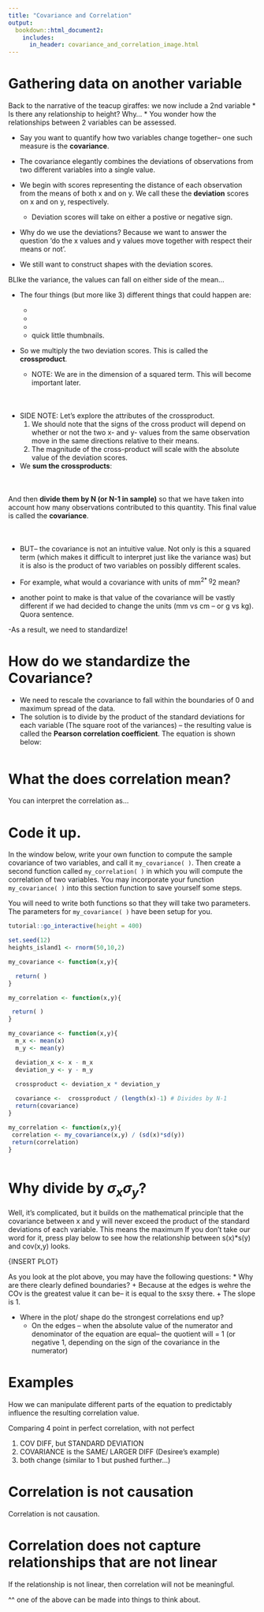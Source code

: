 ```yaml
---
title: "Covariance and Correlation"
output:
  bookdown::html_document2:
    includes:
      in_header: covariance_and_correlation_image.html
---
```


# Gathering data on another variable
Back to the narrative of the teacup giraffes: we now include a 2nd variable
* Is there any relationship to height? Why...
* You wonder how the relationships between 2 variables can be assessed. 

* Say you want to quantify how two variables change together-- one such measure is the **covariance**. 

- The covariance elegantly combines the deviations of observations from two different variables into a single value. 

- We begin with scores representing the distance of each observation from the means of both x and on y. We call these the **deviation** scores on x and on y, respectively. 
  - Deviation scores will take on either a postive or negative sign. 

- Why do we use the deviations? Because we want to answer the question 'do the x values and y values move together with respect their means or not'. 

- We still want to construct shapes with the deviation scores. 

BLIke the variance, the values can fall on either side of the mean... 

- The four things (but more like 3) different things that could happen are:

  - 
  - 
  -
  - quick little thumbnails.

- So we multiply the two deviation scores. This is called the **crossproduct**. 
  + NOTE: We are in the dimension of a squared term. This will become important later. 

<div style="margin-bottom:50px">
</div>
\begin{equation}
 (\#eq:equation1)
 \Large (x_i - \mu_{x})(y_i - \mu_{y})
 \end{equation}
<div style="margin-bottom:50px">
</div>

- SIDE NOTE: 
Let's explore the attributes of the crossproduct. 
  (1) We should note that the signs of the cross product will depend on whether or not the two x- and y- values from the same observation move in the same directions relative to their means. 
  (2)  The magnitude of the cross-product will scale with the absolute value of the deviation scores.
  
- We **sum the crossproducts**: 

<div style="margin-bottom:50px">
</div>
\begin{equation}
 (\#eq:equation2)
 \Large \sum_{i=1}^n (x_i - \mu_x)(y_i - \mu_y)
 \end{equation}
<div style="margin-bottom:50px">
</div>

And then **divide them by N (or N-1 in sample)**  so that we have taken into account how many observations contributed to this quantity. This final value is called the **covariance**. 


<div style="margin-bottom:50px">
</div>
\begin{equation}
 (\#eq:equation3)
 \Large cov = {\frac{1}{N}\sum_{i=1}^n (x_i - \mu_x)(y_i - \mu_y)}
 \end{equation}
<div style="margin-bottom:50px">
</div>


- BUT-- the covariance is not an intuitive value. 
Not only is this a squared term (which makes it difficult to interpret just like the variance was) but it is also is the product of two variables on possibly different scales.

- For example, what would a covariance with units of mm^2* g^2 mean?

- another point to make is that value of the covariance will be vastly different if we had decided to change the units (mm vs cm -- or g vs kg). Quora sentence. 

-As a result, we need to standardize!

# How do we standardize the Covariance?

- We need to rescale the covariance to fall within the boundaries of 0 and maximum spread of the data. 
- The solution is to divide by the product of the standard deviations for each variable (The square root of the variances) -- the resulting value is called the **Pearson correlation coefficient**. The equation is shown below:

<div style="margin-bottom:50px">
</div>
\begin{equation}
 (\#eq:equation1)
 \Large \frac{ \frac{1}{N} \sum_{i=1}^n (x_i - \mu_x)(y_i - \mu_y)}{\sigma_x \sigma_y}
 \end{equation}
<div style="margin-bottom:50px">
</div>

# What the does correlation mean?
You can interpret the correlation as...


# Code it up. 
In the window below, write your own function to compute the sample covariance of two variables, and call it `my_covariance( )`. Then create a second function called `my_correlation( )` in which you will compute the correlation of two variables. You may incorporate your function `my_covariance( )` into this section function to save yourself some steps.

You will need to write both functions so that they will take two parameters. The parameters for `my_covariance( )` have been setup for you.

```r

tutorial::go_interactive(height = 400)
```

```r
set.seed(12)
heights_island1 <- rnorm(50,10,2)
```

```r

my_covariance <- function(x,y){

  return( )
}

my_correlation <- function(x,y){

 return( )
}

```

```r
my_covariance <- function(x,y){
  m_x <- mean(x)
  m_y <- mean(y)

  deviation_x <- x - m_x
  deviation_y <- y - m_y
  
  crossproduct <- deviation_x * deviation_y

  covariance <-  crossproduct / (length(x)-1) # Divides by N-1
  return(covariance)
}

my_correlation <- function(x,y){
 correlation <- my_covariance(x,y) / (sd(x)*sd(y))
 return(correlation)
}

```
```r

```



# Why divide by $\sigma_x\sigma_y$? 
Well, it's complicated, but it builds on the mathematical principle that the covariance between x and y will never exceed the product of the standard deviations of each variable. This means the maximum  If you don't take our word for it, press play below to see how the relationship between s(x)*s(y) and cov(x,y) looks. 

{INSERT PLOT}

As you look at the plot above, you may have the following questions:
  * Why are there clearly defined boundaries?
    + Because at the edges is wehre the COv is the greatest value it can be-- it is equal to the sxsy there.
    + The slope is 1. 
    
  * Where in the plot/ shape do the strongest correlations end up?
      + On the edges -- when the absolute value of the numerator and denominator of the equation are equal-- the quotient will = 1 (or negative 1, depending on the sign of the covariance in the numerator)
      

# Examples
How we can manipulate different parts of the equation to predictably influence the resulting correlation value. 

Comparing 4 point in perfect correlation, with not perfect

(1) COV DIFF, but STANDARD DEVIATION
(2) COVARIANCE is the SAME/ LARGER DIFF (Desiree's example)
(3) both change (similar to 1 but pushed further...)

# Correlation is not causation
Correlation is not causation. 

# Correlation does not capture relationships that are not linear
If the relationship is not linear, then correlation will not be meaningful.

^^ one of the above can be made into things to think about. 







